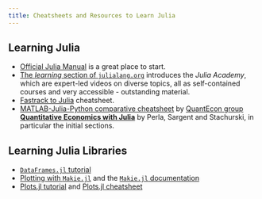 ```yaml
---
title: Cheatsheets and Resources to Learn Julia
---
```


## Learning Julia

- [Official Julia Manual](https://docs.julialang.org/en/v1/manual/getting-started/) is a great place to start.
- [The *learning* section of `julialang.org`](https://julialang.org/learning/) introduces the *Julia Academy*, which are expert-led videos on diverse topics, all as self-contained courses and very accessible - outstanding material.
- [Fastrack to Julia](https://juliadocs.github.io/Julia-Cheat-Sheet/) cheatsheet.
- [MATLAB-Julia-Python comparative cheatsheet](https://cheatsheets.quantecon.org/) by [QuantEcon group](https://quantecon.org)
[**Quantitative Economics with Julia**](https://julia.quantecon.org/intro.html) by Perla, Sargent and Stachurski, in particular the initial sections.


## Learning Julia Libraries

- [`DataFrames.jl` tutorial](https://github.com/bkamins/Julia-DataFrames-Tutorial)
- [Plotting with `Makie.jl`](https://juliadatascience.io/DataVisualizationMakie) and the [`Makie.jl` documentation](https://makie.juliaplots.org/stable/)
- [Plots.jl tutorial](https://docs.juliaplots.org/latest/tutorial/) and [Plots.jl cheatsheet](https://github.com/sswatson/cheatsheets/blob/master/plotsjl-cheatsheet.pdf)
